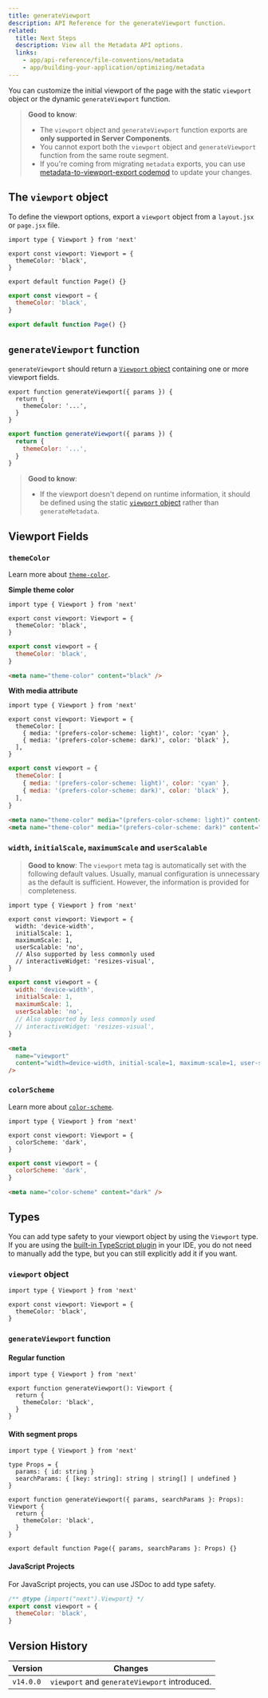 ```yaml
---
title: generateViewport
description: API Reference for the generateViewport function.
related:
  title: Next Steps
  description: View all the Metadata API options.
  links:
    - app/api-reference/file-conventions/metadata
    - app/building-your-application/optimizing/metadata
---
```


You can customize the initial viewport of the page with the static `viewport` object or the dynamic `generateViewport` function.

> **Good to know**:
>
> - The `viewport` object and `generateViewport` function exports are **only supported in Server Components**.
> - You cannot export both the `viewport` object and `generateViewport` function from the same route segment.
> - If you're coming from migrating `metadata` exports, you can use [metadata-to-viewport-export codemod](/docs/app/building-your-application/upgrading/codemods#metadata-to-viewport-export) to update your changes.

## The `viewport` object

To define the viewport options, export a `viewport` object from a `layout.jsx` or `page.jsx` file.

```tsx filename="layout.tsx | page.tsx" switcher
import type { Viewport } from 'next'

export const viewport: Viewport = {
  themeColor: 'black',
}

export default function Page() {}
```

```jsx filename="layout.jsx | page.jsx" switcher
export const viewport = {
  themeColor: 'black',
}

export default function Page() {}
```

## `generateViewport` function

`generateViewport` should return a [`Viewport` object](#viewport-fields) containing one or more viewport fields.

```tsx filename="layout.tsx | page.tsx" switcher
export function generateViewport({ params }) {
  return {
    themeColor: '...',
  }
}
```

```jsx filename="layout.js | page.js" switcher
export function generateViewport({ params }) {
  return {
    themeColor: '...',
  }
}
```

> **Good to know**:
>
> - If the viewport doesn't depend on runtime information, it should be defined using the static [`viewport` object](#the-viewport-object) rather than `generateMetadata`.

## Viewport Fields

### `themeColor`

Learn more about [`theme-color`](https://developer.mozilla.org/docs/Web/HTML/Element/meta/name/theme-color).

**Simple theme color**

```tsx filename="layout.tsx | page.tsx" switcher
import type { Viewport } from 'next'

export const viewport: Viewport = {
  themeColor: 'black',
}
```

```jsx filename="layout.jsx | page.jsx" switcher
export const viewport = {
  themeColor: 'black',
}
```

```html filename="<head> output" hideLineNumbers
<meta name="theme-color" content="black" />
```

**With media attribute**

```tsx filename="layout.tsx | page.tsx" switcher
import type { Viewport } from 'next'

export const viewport: Viewport = {
  themeColor: [
    { media: '(prefers-color-scheme: light)', color: 'cyan' },
    { media: '(prefers-color-scheme: dark)', color: 'black' },
  ],
}
```

```jsx filename="layout.jsx | page.jsx" switcher
export const viewport = {
  themeColor: [
    { media: '(prefers-color-scheme: light)', color: 'cyan' },
    { media: '(prefers-color-scheme: dark)', color: 'black' },
  ],
}
```

```html filename="<head> output" hideLineNumbers
<meta name="theme-color" media="(prefers-color-scheme: light)" content="cyan" />
<meta name="theme-color" media="(prefers-color-scheme: dark)" content="black" />
```

### `width`, `initialScale`, `maximumScale` and `userScalable`

> **Good to know**: The `viewport` meta tag is automatically set with the following default values. Usually, manual configuration is unnecessary as the default is sufficient. However, the information is provided for completeness.

```tsx filename="layout.tsx | page.tsx" switcher
import type { Viewport } from 'next'

export const viewport: Viewport = {
  width: 'device-width',
  initialScale: 1,
  maximumScale: 1,
  userScalable: 'no',
  // Also supported by less commonly used
  // interactiveWidget: 'resizes-visual',
}
```

```jsx filename="layout.jsx | page.jsx" switcher
export const viewport = {
  width: 'device-width',
  initialScale: 1,
  maximumScale: 1,
  userScalable: 'no',
  // Also supported by less commonly used
  // interactiveWidget: 'resizes-visual',
}
```

```html filename="<head> output" hideLineNumbers
<meta
  name="viewport"
  content="width=device-width, initial-scale=1, maximum-scale=1, user-scalable=1"
/>
```

### `colorScheme`

Learn more about [`color-scheme`](https://developer.mozilla.org/en-US/docs/Web/HTML/Element/meta/name#:~:text=color%2Dscheme%3A%20specifies,of%20the%20following%3A).

```tsx filename="layout.tsx | page.tsx" switcher
import type { Viewport } from 'next'

export const viewport: Viewport = {
  colorScheme: 'dark',
}
```

```jsx filename="layout.jsx | page.jsx" switcher
export const viewport = {
  colorScheme: 'dark',
}
```

```html filename="<head> output" hideLineNumbers
<meta name="color-scheme" content="dark" />
```

## Types

You can add type safety to your viewport object by using the `Viewport` type. If you are using the [built-in TypeScript plugin](/docs/app/building-your-application/configuring/typescript) in your IDE, you do not need to manually add the type, but you can still explicitly add it if you want.

### `viewport` object

```tsx
import type { Viewport } from 'next'

export const viewport: Viewport = {
  themeColor: 'black',
}
```

### `generateViewport` function

#### Regular function

```tsx
import type { Viewport } from 'next'

export function generateViewport(): Viewport {
  return {
    themeColor: 'black',
  }
}
```

#### With segment props

```tsx
import type { Viewport } from 'next'

type Props = {
  params: { id: string }
  searchParams: { [key: string]: string | string[] | undefined }
}

export function generateViewport({ params, searchParams }: Props): Viewport {
  return {
    themeColor: 'black',
  }
}

export default function Page({ params, searchParams }: Props) {}
```

#### JavaScript Projects

For JavaScript projects, you can use JSDoc to add type safety.

```js
/** @type {import("next").Viewport} */
export const viewport = {
  themeColor: 'black',
}
```

## Version History

| Version   | Changes                                       |
| --------- | --------------------------------------------- |
| `v14.0.0` | `viewport` and `generateViewport` introduced. |
